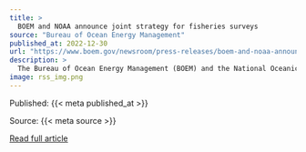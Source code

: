 ```yaml
---
title: >
  BOEM and NOAA announce joint strategy for fisheries surveys
source: "Bureau of Ocean Energy Management"
published_at: 2022-12-30
url: "https://www.boem.gov/newsroom/press-releases/boem-and-noaa-announce-joint-strategy-fisheries-surveys"
description: >
  The Bureau of Ocean Energy Management (BOEM) and the National Oceanic and Atmospheric Administration (NOAA) Fisheries are announcing a joint strategy to address potential impacts of offshore wind energy development on NOAA Fisheries’ scientific surveys. The Federal Survey Mitigation Strategy underscores the agencies’ shared commitment to the Biden-Harris Administration’s clean energy goals of responsibly advancing offshore wind energy production while protecting biodiversity and promoting ocean co-use. NOAA Fisheries’ surveys are essential for sustainably managing our nation’s fisheries. For...
image: rss_img.png
---
```



  Published: {{< meta published_at >}}
  

  Source: {{< meta source >}}
  

  [Read full article]({{< meta url >}})
  

